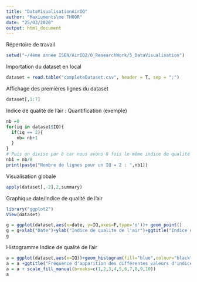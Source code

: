---
title: "DataVisualisationAirIQ"
author: "Maxiuments\me THOOR"
date: "25/03/2020"
output: html_document
---
Répertoire de travail
```{r}
setwd("~/4ème année ISEN/AirIQ2/0_ResearchWork/5_DataVisualisation")
```

Importation du dataset en local
```{r}
dataset = read.table("completeDataset.csv", header = T, sep = ";")
```

Affichage des premières lignes du dataset 
```{r}
dataset[,1:7]
```

Indice de qualité de l'air : Quantification (exemple)
```{r}
nb =0
for(iq in dataset$IQ){
  if(iq == 2){
    nb= nb+1
  }
}
# Puis on divise par 8 car nous avons 8 fois le même indice de qualité de l'air sur une journée
nb1 = nb/8
print(paste("Nombre de lignes pour un IQ = 2 : ",nb1))
```

Visualisation globale
```{r}
apply(dataset[,-2],2,summary)
```

Graphique date/Indice de qualité de l'air
```{r}
library("ggplot2")
View(dataset)

g = ggplot(dataset,aes(x=date, y=IQ,axes=F,type='o'))+ geom_point()
g = g+xlab("Date")+ylab("Indice de qualite de l'air")+ggtitle("Indice de qualité de l'air par date")
g
```

Histogramme Indice de qualité de l'air
```{r}

a = ggplot(dataset,aes(x=IQ))+geom_histogram(fill="blue",colour="black",binwidth=1)
a = a +ggtitle("Fréquence d'apparition des différentes valeurs d'indice de qualité de l'air")
a = a + scale_fill_manual(breaks=c(1,2,3,4,5,6,7,8,9,10))
a
```

